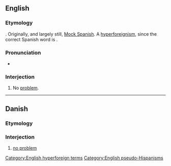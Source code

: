 ==English==
{{wikipedia}}

===Etymology===
{{suffix|en|no problem|o}}. Originally, and largely still, [[w:Mock Spanish|Mock Spanish]]. A [[hyperforeignism]], since the correct Spanish word is {{m|es|problema||problem}}.

===Pronunciation===
* {{IPA|en|/ˈnoʊ pɹɒˈbleɪmoʊ/}}

===Interjection===
{{en-interj|head=no problemo}}

# {{lb|en|informal}} No [[problem]].

[[Category:English hyperforeign terms]]
[[Category:English pseudo-Hispanisms]]

----

==Danish==

===Etymology===
{{bor|da|en|no problemo}}

===Interjection===
{{da-interj|head=no problemo}}

# [[no problem]]